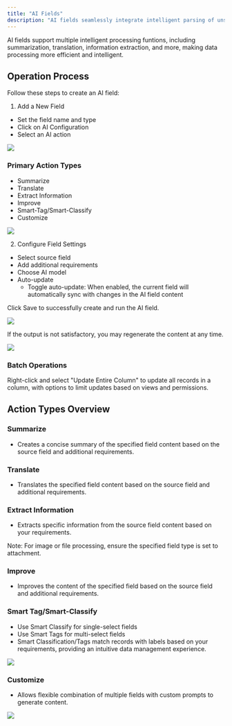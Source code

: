 ```yaml
---
title: "AI Fields"
description: "AI fields seamlessly integrate intelligent parsing of unstructured data like images, files, and audio into traditional table fields, while leveraging large language models for data analysis and automated processing. With AI fields, Teable enables users to efficiently process table information and reduce repetitive operations on basic content."
---
```


<Tip> AI fields support multiple intelligent processing funtions, including summarization, translation, information extraction, and more, making data processing more efficient and intelligent.</Tip>

## Operation Process
Follow these steps to create an AI field:

1. Add a New Field
  - Set the field name and type
  - Click on AI Configuration
  - Select an AI action

![](/images/2025-04-09-12-08-34.png)

### Primary Action Types
- Summarize
- Translate
- Extract Information
- Improve
- Smart-Tag/Smart-Classify
- Customize

![](/images/2025-04-09-12-09-12.png)

2. Configure Field Settings
- Select source field
- Add additional requirements
- Choose AI model
- Auto-update
  - Toggle auto-update: When enabled, the current field will automatically sync with changes in the AI field content

Click Save to successfully create and run the AI field.

![](/images/2025-04-09-12-10-49.png)

If the output is not satisfactory, you may regenerate the content at any time.

![](/images/2025-04-09-12-13-06.png)

### Batch Operations
Right-click and select "Update Entire Column" to update all records in a column, with options to limit updates based on views and permissions.

## Action Types Overview

### Summarize
- Creates a concise summary of the specified field content based on the source field and additional requirements.

### Translate
- Translates the specified field content based on the source field and additional requirements.

### Extract Information
- Extracts specific information from the source field content based on your requirements.

<Tip> Note: For image or file processing, ensure the specified field type is set to attachment. </Tip>

### Improve
- Improves the content of the specified field based on the source field and additional requirements.

### Smart Tag/Smart-Classify
- Use Smart Classify for single-select fields
- Use Smart Tags for multi-select fields
- Smart Classification/Tags match records with labels based on your requirements, providing an intuitive data management experience.

![](/images/2025-04-09-12-13-56.png)

### Customize
- Allows flexible combination of multiple fields with custom prompts to generate content.

![](/images/2025-04-09-12-17-29.png)